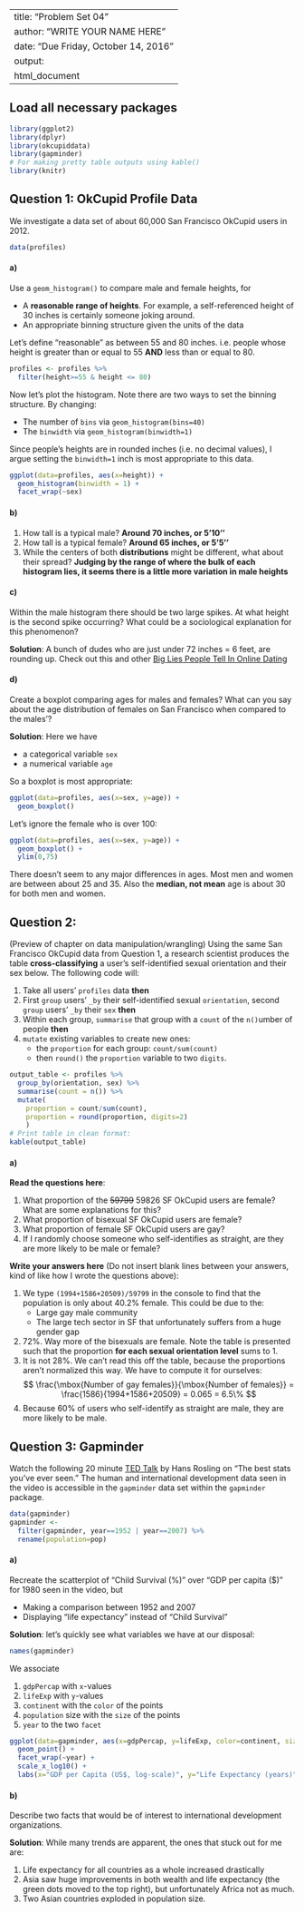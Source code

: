 
---
title: "Problem Set 04"
author: "WRITE YOUR NAME HERE"
date: "Due Friday, October 14, 2016"
output:
  html_document
---



## Load all necessary packages


```r
library(ggplot2)
library(dplyr)
library(okcupiddata)
library(gapminder)
# For making pretty table outputs using kable()
library(knitr)
```




## Question 1: OkCupid Profile Data

We investigate a data set of about 60,000 San Francisco OkCupid users in 2012.


```r
data(profiles)
```


#### a)

Use a `geom_histogram()` to compare male and female heights, for 

* A **reasonable range of heights**. For example, a self-referenced height of 30 
inches is certainly someone joking around.
* An appropriate binning structure given the units of the data

Let's define "reasonable" as between 55 and 80 inches. i.e. people whose height is 
greater than or equal to 55 **AND** less than or equal to 80. 

```r
profiles <- profiles %>% 
  filter(height>=55 & height <= 80)
```

Now let's plot the histogram. Note there are two ways to set the binning structure. By 
changing:

* The number of `bins` via `geom_histogram(bins=40)`
* The `binwidth` via `geom_histogram(binwidth=1)`

Since people's heights are in rounded inches (i.e. no decimal values), I argue setting
the `binwidth=1` inch is most appropriate to this data.

```r
ggplot(data=profiles, aes(x=height)) +
  geom_histogram(binwidth = 1) +
  facet_wrap(~sex)
```



#### b)

1. How tall is a typical male?  **Around 70 inches, or 5'10''**
2. How tall is a typical female? **Around 65 inches, or 5'5''**
3. While the centers of both **distributions** might be different, what about their spread?  **Judging by the range of where the bulk of each histogram lies, it seems there is a little more variation in male heights**


#### c)

Within the male histogram there should be two large spikes. At what height is the
second spike occurring? What could be a sociological explanation for this phenomenon?

**Solution**: A bunch of dudes who are just under 72 inches = 6 feet, are rounding up. Check out this and other [Big Lies People Tell In Online Dating](https://blog.okcupid.com/index.php/the-biggest-lies-in-online-dating/)


#### d)

Create a boxplot comparing ages for males and females? What can you say about
the age distribution of females on San Francisco when compared to the males'?

**Solution**: Here we have

* a categorical variable `sex`
* a numerical variable `age`

So a boxplot is most appropriate:

```r
ggplot(data=profiles, aes(x=sex, y=age)) +
  geom_boxplot()
```

Let's ignore the female who is over 100:

```r
ggplot(data=profiles, aes(x=sex, y=age)) +
  geom_boxplot() +
  ylim(0,75)
```


There doesn't seem to any major differences in ages. Most men and women are between about 25 and 35.
Also the **median, not mean** age is about 30 for both men and women.







## Question 2: 

(Preview of chapter on data manipulation/wrangling) Using the same San Francisco
OkCupid data from Question 1, a research scientist produces the table 
**cross-classifying** a user's self-identified sexual orientation and their sex
below. The following code will:

1. Take all users' `profiles` data **then**
1. First `group` users' `_by` their self-identified sexual `orientation`, second `group` users' `_by` their `sex` **then**
1. Within each group, `summarise` that group with a `count` of the `n()`umber of people **then**
1. `mutate` existing variables to create new ones:
    + the `proportion` for each group: `count/sum(count)`
    + then `round()` the `proportion` variable to two `digits`.


```r
output_table <- profiles %>% 
  group_by(orientation, sex) %>% 
  summarise(count = n()) %>% 
  mutate(
    proportion = count/sum(count),
    proportion = round(proportion, digits=2)
    )
# Print table in clean format:
kable(output_table)
```

#### a) 

**Read the questions here**:

1. What proportion of the ~~59799~~ 59826 SF OkCupid users are female? What are some explanations for this?
2. What proportion of bisexual SF OkCupid users are female?
3. What proportion of female SF OkCupid users are gay?
4. If I randomly choose someone who self-identifies as straight, are they are more likely to be male or female?


**Write your answers here** (Do not insert blank lines between your answers, kind of like how I wrote the questions above): 

1. We type `(1994+1586+20509)/59799` in the console to find that the population is only about 40.2% female. This could be due to the:
    + Large gay male community
    + The large tech sector in SF that unfortunately suffers from a huge gender gap
2. 72%. Way more of the bisexuals are female. Note the table is presented such that the proportion **for each sexual orientation level** sums to 1. 
3. It is not 28%. We can't read this off the table, because the proportions aren't normalized this way. We have to compute it for ourselves: 
$$
\frac{\mbox{Number of gay females}}{\mbox{Number of females}} = \frac{1586}{1994+1586+20509} = 0.065 = 6.5\%
$$
4. Because 60% of users who self-identify as straight are male, they are more likely to be male.







## Question 3: Gapminder

Watch the following 20 minute [TED
Talk](https://www.ted.com/talks/hans_rosling_shows_the_best_stats_you_ve_ever_seen?language=en#t-801073)
by Hans Rosling on "The best stats you've ever seen." The human and international development data seen in the video is accessible in the `gapminder` data set within the `gapminder` package.



```r
data(gapminder)
gapminder <- 
  filter(gapminder, year==1952 | year==2007) %>% 
  rename(population=pop)
```


#### a) 

Recreate the scatterplot of "Child Survival (%)" over "GDP per capita ($)" for 
1980 seen in the video, but

* Making a comparison between 1952 and 2007
* Displaying "life expectancy" instead of "Child Survival"



**Solution**: let's quickly see what variables we have at our disposal:

```r
names(gapminder)
```

We associate

1. `gdpPercap` with `x`-values
1. `lifeExp` with `y`-values
1. `continent` with the `color` of the points
1. `population` size with the `size` of the points
1. `year` to the two `facet`

```r
ggplot(data=gapminder, aes(x=gdpPercap, y=lifeExp, color=continent, size=population)) +
  geom_point() + 
  facet_wrap(~year) +
  scale_x_log10() + 
  labs(x="GDP per Capita (US$, log-scale)", y="Life Expectancy (years)", title="1952 vs 2007 Life Expectancy")
```


#### b)

Describe two facts that would be of interest to international development
organizations.

**Solution**: While many trends are apparent, the ones that stuck out for me are:

1. Life expectancy for all countries as a whole increased drastically
1. Asia saw huge improvements in both wealth and life expectancy (the green dots moved to the top right), but unfortunately Africa not as much.
1. Two Asian countries exploded in population size.






